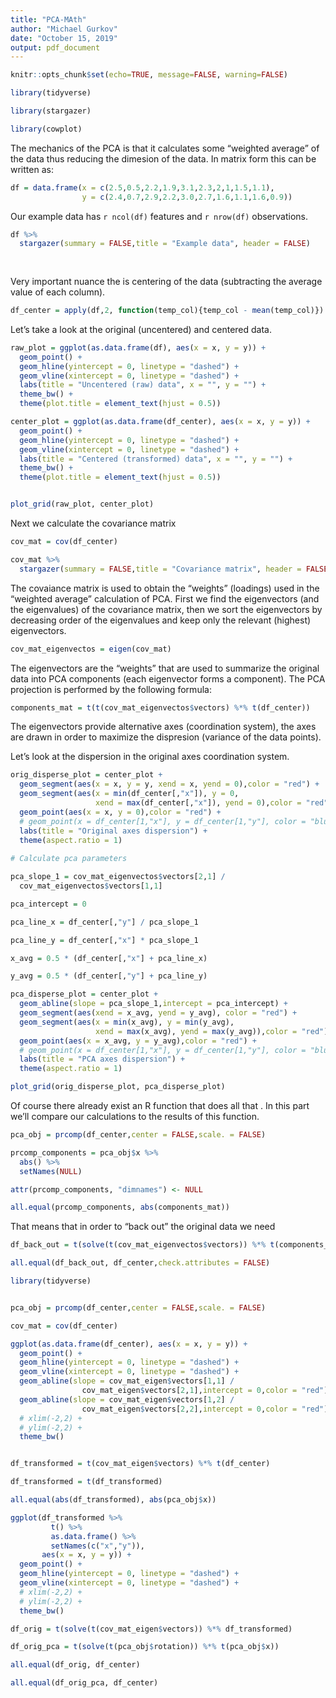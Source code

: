 ```yaml
---
title: "PCA-MAth"
author: "Michael Gurkov"
date: "October 15, 2019"
output: pdf_document
---
```


```r
knitr::opts_chunk$set(echo=TRUE, message=FALSE, warning=FALSE)
```


```r

library(tidyverse)

library(stargazer)

library(cowplot)

```


\section{Methodology}

The mechanics of the PCA is that it calculates some "weighted average" of the
data thus reducing the dimesion of the data. In matrix form this can be written
as:






\subsection{Data}

```r

df = data.frame(x = c(2.5,0.5,2.2,1.9,3.1,2.3,2,1,1.5,1.1),
                y = c(2.4,0.7,2.9,2.2,3.0,2.7,1.6,1.1,1.6,0.9))

```


Our example data has `r ncol(df)` features and `r nrow(df)` observations.

```r

df %>% 
  stargazer(summary = FALSE,title = "Example data", header = FALSE)
  
  

```

Very important nuance the is centering of the data (subtracting the average value of each column). 
\textcolor{red}{Why is centering important?}

```r

df_center = apply(df,2, function(temp_col){temp_col - mean(temp_col)})

```

Let's take a look at the original (uncentered) and centered data.

```r

raw_plot = ggplot(as.data.frame(df), aes(x = x, y = y)) + 
  geom_point() + 
  geom_hline(yintercept = 0, linetype = "dashed") +
  geom_vline(xintercept = 0, linetype = "dashed") + 
  labs(title = "Uncentered (raw) data", x = "", y = "") + 
  theme_bw() + 
  theme(plot.title = element_text(hjust = 0.5))

center_plot = ggplot(as.data.frame(df_center), aes(x = x, y = y)) + 
  geom_point() + 
  geom_hline(yintercept = 0, linetype = "dashed") +
  geom_vline(xintercept = 0, linetype = "dashed") +
  labs(title = "Centered (transformed) data", x = "", y = "") + 
  theme_bw() + 
  theme(plot.title = element_text(hjust = 0.5))


plot_grid(raw_plot, center_plot)


```

\subsection{Covariance matrix}

Next we calculate the covariance matrix 

```r

cov_mat = cov(df_center)

cov_mat %>% 
  stargazer(summary = FALSE,title = "Covariance matrix", header = FALSE)

```

The covaiance matrix is used to obtain the "weights" (loadings) used in the "weighted average" calculation of PCA. First we find the eigenvectors (and the eigenvalues) of the covariance matrix, then we sort the eigenvectors by decreasing order of the eigenvalues and keep only the relevant (highest) eigenvectors.\footnote{If we keep all the eigenvectors than the dimension will be preserved.} 


\subsection{Eigenvectors and eigenvalues}

```r

cov_mat_eigenvectos = eigen(cov_mat)

```


\subsection{PCA "weights"}

The eigenvectors are the "weights" that are used to summarize the original data into PCA components (each eigenvector forms a component). The PCA projection is performed by the following formula:

\begin{equation}
ComponentMatrix_{n \times k} = [EigenMatrix^{T}_{k \times  k} * DataMatrix^{T}_{n \times k}]^{T}
\end{equation}

```r

components_mat = t(t(cov_mat_eigenvectos$vectors) %*% t(df_center))

```


\subsection{Graphical (geometric) Interpretation}

The eigenvectors provide alternative axes (coordination system), the axes are drawn in order to maximize the dispresion (variance of the data points).

Let's look at the dispersion in the original axes coordination system.



```r

orig_disperse_plot = center_plot + 
  geom_segment(aes(x = x, y = y, xend = x, yend = 0),color = "red") +
  geom_segment(aes(x = min(df_center[,"x"]), y = 0,
                   xend = max(df_center[,"x"]), yend = 0),color = "red") +
  geom_point(aes(x = x, y = 0),color = "red") + 
  # geom_point(x = df_center[1,"x"], y = df_center[1,"y"], color = "blue") +
  labs(title = "Original axes dispersion") + 
  theme(aspect.ratio = 1)
  
# Calculate pca parameters

pca_slope_1 = cov_mat_eigenvectos$vectors[2,1] / 
  cov_mat_eigenvectos$vectors[1,1]

pca_intercept = 0

pca_line_x = df_center[,"y"] / pca_slope_1

pca_line_y = df_center[,"x"] * pca_slope_1

x_avg = 0.5 * (df_center[,"x"] + pca_line_x)

y_avg = 0.5 * (df_center[,"y"] + pca_line_y)

pca_disperse_plot = center_plot + 
  geom_abline(slope = pca_slope_1,intercept = pca_intercept) + 
  geom_segment(aes(xend = x_avg, yend = y_avg), color = "red") + 
  geom_segment(aes(x = min(x_avg), y = min(y_avg),
                   xend = max(x_avg), yend = max(y_avg)),color = "red") + 
  geom_point(aes(x = x_avg, y = y_avg),color = "red") + 
  # geom_point(x = df_center[1,"x"], y = df_center[1,"y"], color = "blue") +
  labs(title = "PCA axes dispersion") + 
  theme(aspect.ratio = 1)

plot_grid(orig_disperse_plot, pca_disperse_plot)


```


\subsubsection{Comparison with R functions}

Of course there already exist an R function that does all that \textit{prcomp}. In this part we'll compare our calculations to the results of this function.

```r

pca_obj = prcomp(df_center,center = FALSE,scale. = FALSE)

prcomp_components = pca_obj$x %>% 
  abs() %>% 
  setNames(NULL)

attr(prcomp_components, "dimnames") <- NULL

all.equal(prcomp_components, abs(components_mat))


```


\section{Backing out original data}


That means that in order to "back out" the original data we need 

\begin{equation}
DataMatrix_{n \times k} = \left[[EigenMatrix^{T}_{k \times  k}] ^ {-1} * [ComponentMatrix_{n \times k}]^{T}\right]^{T}
\end{equation}


```r

df_back_out = t(solve(t(cov_mat_eigenvectos$vectors)) %*% t(components_mat))

all.equal(df_back_out, df_center,check.attributes = FALSE)

```


```r

library(tidyverse)


pca_obj = prcomp(df_center,center = FALSE,scale. = FALSE)

cov_mat = cov(df_center)

ggplot(as.data.frame(df_center), aes(x = x, y = y)) + 
  geom_point() + 
  geom_hline(yintercept = 0, linetype = "dashed") +
  geom_vline(xintercept = 0, linetype = "dashed") + 
  geom_abline(slope = cov_mat_eigen$vectors[1,1] /
                cov_mat_eigen$vectors[2,1],intercept = 0,color = "red") + 
  geom_abline(slope = cov_mat_eigen$vectors[1,2] /
                cov_mat_eigen$vectors[2,2],intercept = 0,color = "red") +
  # xlim(-2,2) + 
  # ylim(-2,2) + 
  theme_bw()


df_transformed = t(cov_mat_eigen$vectors) %*% t(df_center)

df_transformed = t(df_transformed)

all.equal(abs(df_transformed), abs(pca_obj$x))

ggplot(df_transformed %>% 
         t() %>% 
         as.data.frame() %>% 
         setNames(c("x","y")),
       aes(x = x, y = y)) + 
  geom_point() + 
  geom_hline(yintercept = 0, linetype = "dashed") +
  geom_vline(xintercept = 0, linetype = "dashed") +
  # xlim(-2,2) +
  # ylim(-2,2) +
  theme_bw()

df_orig = t(solve(t(cov_mat_eigen$vectors)) %*% df_transformed)

df_orig_pca = t(solve(t(pca_obj$rotation)) %*% t(pca_obj$x))

all.equal(df_orig, df_center)

all.equal(df_orig_pca, df_center)


```

